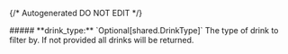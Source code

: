 {/* Autogenerated DO NOT EDIT  */}

<Collapsible>
    ##### **drink_type:** `Optional[shared.DrinkType]`
    The type of drink to filter by. If not provided all drinks will be returned.
    <Collapsible.Break/>
    <Drinktype/>
</Collapsible>

